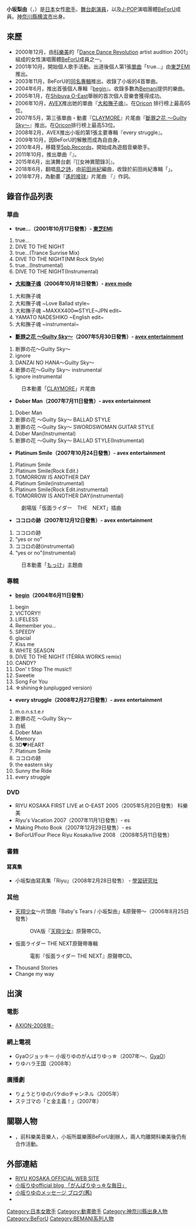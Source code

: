 {{藝人
|姓名      =小坂梨由
|類型      =女歌手
|圖片       = 
|圖片簡介   = 
|出生日期   =1985年1月17日
|逝世       = 
|出生地點   ={{JPN}} [[神奈川縣|神奈川縣]][[横滨市|横滨市]]
|音樂類型   =[[J-POP|J-POP]]<br/>[[動畫歌曲|動畫歌曲]]<br/>[[遊戲音樂|遊戲音樂]]
|職業       =[[歌手|歌手]]、[[演員|演員]]、[[詞曲作家|作詞人]]
|活躍年代   =2000年－
|唱片公司   =[[Konami|Konami]]（2000年－2006年）<br />[[AVEX|avex mode]]（2006年－2007年）<br/> [[Lantis|Lantis]]（2008年 - 2009年）<br/> [[5pb.Records|5pb.Records]]（2010年 - 2011年）
|相關團體   =[[BeForU|BeForU]]（2000年-2009年）
|網站       =[https://web.archive.org/web/20070707172857/http://www.riyu.tv/ RIYU KOSAKA OFFICIAL WEB SITE]
}}
{{Japanese|japanese=小坂 りゆ|kana=こさか りゆ|romaji=Kosaka Riyu}}

'''小坂梨由'''（{{lang-ja|小坂 りゆ（こさか りゆ）}}，{{bd|1985年|1月17日|catIdx=Kosaka Riyu}}）是[[日本|日本]]女性[[歌手|歌手]]、[[演員|舞台劇演員]]，以及[[J-POP|J-POP]]演唱團體[[BeForU|BeForU]]成員。[[神奈川縣|神奈川縣]][[横滨市|横滨市]]出身。

==來歷== 
*2000年12月，由[[科樂美|科樂美]]的「[[Dance_Dance_Revolution|Dance Dance Revolution]] artist audition 2001」組成的女性演唱團體[[BeForU|BeForU]]成員之一。
*2001年10月，開始個人歌手活動。出道後個人第1張[[單曲|單曲]]「true...」由[[EMI|東芝EMI]]推出。
*2003年11月，BeForU的[[BeForU_(專輯)|同名專輯]]推出。收錄了小坂的4首單曲。
*2004年6月，推出首張個人專輯『[[begin_(小坂梨由專輯)|begin]]』。收錄多數為[[Bemani|Bemani]]提供的樂曲。
*2005年1月，在[[Shibuya_O-East|Shibuya O-East]]舉辦的首次個人音樂會獲得成功。
*2006年10月，[[AVEX|AVEX]]推出她的單曲『[[大和撫子魂|大和撫子魂]]』。在[[Oricon|Oricon]] 排行榜上最高65位。
*2007年5月，第三張單曲・動畫『[[獵魔戰記|CLAYMORE]]』片尾曲『[[斷罪之花_〜Guilty_Sky〜|斷罪之花 〜Guilty Sky〜]]』推出。在[[Oricon|Oricon]]排行榜上最高53位。
*2008年2月，AVEX推出小坂的第1張主要專輯『every struggle』。
*2009年10月，因BeForU的解散而成為自由身。
*2010年4月，移籍至[[5pb.Records|5pb.Records]]，開始成為遊戲音樂歌手。
*2011年10月，推出單曲『{{lang|ja|最初のMELODY}}』。
*2015年6月，出演舞台劇『[[女神異聞錄3|{{lang]]}}』。
*2018年6月，翻唱[[鳥之詩|鳥之詩]]，由[[前田尚紀|前田尚紀]]編曲，收錄於前田尚紀專輯「{{lang|en|Dynamite Dynamite Rev. -NAOKI SPECIAL ALBUM-}}」。
*2018年7月，為動畫『[[遙的接球|遙的接球]]』片尾曲 『{{lang|en|Wish me luck!!!}}』作詞。

==錄音作品列表==
===單曲===
*'''true...（2001年10月17日發售）- [[EMI音樂日本|東芝EMI]]'''
#true...
#DIVE TO THE NIGHT
#true...(Trance Sunrise Mix)
#DIVE TO THE NIGHT(NM Rock Style)
#true...(Instrumental)
#DIVE TO THE NIGHT(Instrumental)
*'''[[大和撫子魂|大和撫子魂]]（2006年10月18日發售）- [[AVEX|avex mode]]'''
#大和撫子魂
#大和撫子魂 ~Love Ballad style~
#大和撫子魂 ~MAXXX400∞STYLE~JPN edit~
#YAMATO NADESHIKO ~English edit~
#大和撫子魂 ~instrumental~
*'''[[斷罪之花_〜Guilty_Sky〜|斷罪之花 〜Guilty Sky〜]]（2007年5月30日發售）- [[AVEX|avex entertainment]]'''
#断罪の花〜Guilty Sky〜
#ignore
#DANZAI NO HANA〜Guilty Sky〜
#断罪の花〜Guilty Sky〜 instrumental
#ignore instrumental
:日本動畫「[[獵魔戰記|CLAYMORE]]」片尾曲
*'''Dober Man（2007年7月11日發售）- avex entertainment'''
#Dober Man
#断罪の花 ～Guilty Sky～ BALLAD STYLE
#断罪の花 ～Guilty Sky～ SWORDSWOMAN GUITAR STYLE
#Dober Man(Instrumental)
#断罪の花 ～Guilty Sky～ BALLAD STYLE(Instrumental)
*'''Platinum Smile（2007年10月24日發售）- avex entertainment'''
#Platinum Smile
#Platinum Smile(Rock Edit.)
#TOMORROW IS ANOTHER DAY
#Platinum Smile(instrumental)
#Platinum Smile(Rock Edit.instrumental)
#TOMORROW IS ANOTHER DAY(instrumental)
:劇場版「仮面ライダー　THE　NEXT」插曲
*'''ココロの跡（2007年12月12日發售）- avex entertainment'''
#ココロの跡
#“yes or no"
#ココロの跡(instrumental)
#“yes or no"(instrumental)
:日本動畫「[[意外_(漫畫)|もっけ]]」主題曲

===專輯===
*'''[[begin|begin]]（2004年6月11日發售）'''
#begin
#VICTORY!!
#LIFELESS
#Remember you...
#SPEEDY
#glacial
#Kiss me
#WHITE SEASON
#DIVE TO THE NIGHT (TЁЯRA WORKS remix)
#CANDY?
#Don' t Stop The music!!
#Sweetie
#Song For You
#☆shining☆(unplugged version)

*'''every struggle（2008年2月27日發售）- avex entertainment'''
#m.o.n.s.t.e.r
#断罪の花 ～Guilty Sky～
#白紙
#Dober Man
#Memory
#3D♥HEART
#Platinum Smile
#ココロの跡
#the eastern sky
#Sunny the Ride
#every struggle

===DVD===
*RIYU KOSAKA FIRST LIVE at O-EAST 2005（2005年5月20日發售） 科樂美
*Riyu's Vacation 2007（2007年11月1日發售）- es
*Making Photo Book（2007年12月29日發售）- es
*BeForU/Four Piece Riyu Kosaka/live 2008 （2008年5月11日發售）

===書籍 ===
====冩真集 ====
*小坂梨由冩真集「Riyu」（2008年2月28日發售） - [[學習研究社|學習研究社]]

===其他===  
*[[天翔少女|天翔少女]]～片頭曲「Baby's Tears / 小坂梨由」&原聲帶～（2006年8月25日發售）
*: OVA版『[[天翔少女|天翔少女]]』原聲帶CD。
*仮面ライダー THE NEXT原聲帶專輯
*: 電影『仮面ライダー THE NEXT』原聲帶CD。
*Thousand Stories
*Change my way

==出演==
===電影===
*[https://web.archive.org/web/20161021063258/http://www.axion.bz/ AXION-2008年-]

===網上電視===
*GyaOジョッキー 小坂りゆのがんばりゆっ☆（2007年～、[[GyaO|GyaO]]）
*りゆハラ王国（2008年）

===廣播劇===
*りょうとりゆのパケdioチャンネル（2005年）
*ステゴマの「と金主義！」（2007年）　

==關聯人物==
*{{link-ja|前田尚紀 (音樂人)|前田尚紀 (ミュージシャン)}}，前科樂美音樂人，小坂所屬樂團BeForU創辦人，兩人均離開科樂美後仍有合作活動。

==外部連結==
*[https://web.archive.org/web/20070707172857/http://www.riyu.tv/ RIYU KOSAKA OFFICIAL WEB SITE]
*[http://ameblo.jp/riyu-kosaka/ 小坂りゆofficial blog 「がんばりゆっ☆な毎日」] {{Wayback|url=http://ameblo.jp/riyu-kosaka/ |date=20100813083317 }}
*[https://web.archive.org/web/20100309024219/http://blog.livedoor.jp/riyu3303/ 小坂りゆのメッセージ ブログ(舊)]
*{{Twitter|kosaka_riyu}}

{{Authority control}}
{{DEFAULTSORT:Kosaka Riyu}}
[[Category:日本女歌手|Category:日本女歌手]]
[[Category:動畫歌手|Category:動畫歌手]]
[[Category:神奈川縣出身人物|Category:神奈川縣出身人物]]
[[Category:BeForU|Category:BeForU]]
[[Category:BEMANI系列人物|Category:BEMANI系列人物]]